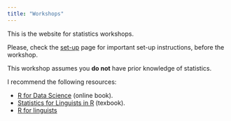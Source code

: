 ```yaml
---
title: "Workshops"
---
```


This is the website for statistics workshops.

Please, check the [set-up](setup.qmd) page for important set-up instructions, before the workshop.

This workshop assumes you  **do not** have prior knowledge of statistics.

I recommend the following resources:

- [R for Data Science](https://r4ds.had.co.nz) (online book).
- [Statistics for Linguists in R](https://www.routledge.com/Statistics-for-Linguists-An-Introduction-Using-R/Winter/p/book/9781138056091) (texbook).
- [R for linguists](https://jvcasillas.shinyapps.io/r_for_linguists/)
